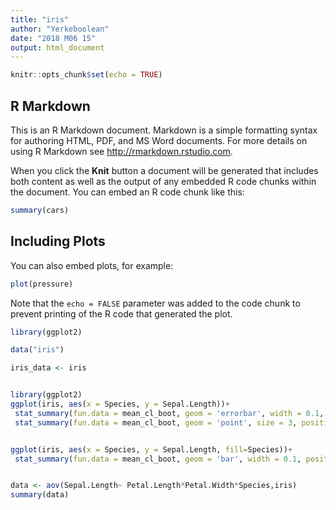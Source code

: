 ```yaml
---
title: "iris"
author: "Yerkeboolean"
date: "2018 M06 15"
output: html_document
---
```


```r
knitr::opts_chunk$set(echo = TRUE)
```

## R Markdown

This is an R Markdown document. Markdown is a simple formatting syntax for authoring HTML, PDF, and MS Word documents. For more details on using R Markdown see <http://rmarkdown.rstudio.com>.

When you click the **Knit** button a document will be generated that includes both content as well as the output of any embedded R code chunks within the document. You can embed an R code chunk like this:

```r
summary(cars)
```

## Including Plots

You can also embed plots, for example:

```r
plot(pressure)
```

Note that the `echo = FALSE` parameter was added to the code chunk to prevent printing of the R code that generated the plot.

```r
library(ggplot2)

data("iris")

iris_data <- iris


library(ggplot2)
ggplot(iris, aes(x = Species, y = Sepal.Length))+
 stat_summary(fun.data = mean_cl_boot, geom = 'errorbar', width = 0.1, position = position_dodge(0.2))+
 stat_summary(fun.data = mean_cl_boot, geom = 'point', size = 3, position = position_dodge(0.2))


ggplot(iris, aes(x = Species, y = Sepal.Length, fill=Species))+
 stat_summary(fun.data = mean_cl_boot, geom = 'bar', width = 0.1, position = position_dodge(0.2))


data <- aov(Sepal.Length~ Petal.Length*Petal.Width*Species,iris)
summary(data)
```


